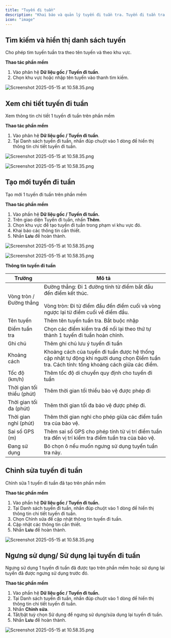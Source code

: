 ```yaml
---
title: "Tuyến đi tuần"
description: "Khai báo và quản lý tuyến đi tuần tra. Tuyến đi tuần tra là tuyến được tạo dựa trên các điểm tuần tra đã được xác định."
icon: "image"
---
```


## Tìm kiếm và hiển thị danh sách tuyến

Cho phép tìm tuyến tuần tra theo tên tuyến và theo khu vực.

**Thao tác phần mềm**

1. Vào phân hệ **Dữ liệu gốc / Tuyến đi tuần**.
2. Chọn khu vực hoặc nhập tên tuyến vào thanh tìm kiếm.

<img
  src="/images/Screenshot2025-05-15at11.39.27.png"
  alt="Screenshot 2025-05-15 at 10.58.35.png"
  title="Screenshot 2025-05-15 at 10.58.35.png"
  className="border mr-auto"
/>

## **Xem chi tiết tuyến đi tuần**

Xem thông tin chi tiết 1 tuyến đi tuần trên phần mềm

**Thao tác phần mềm**

1. Vào phân hệ **Dữ liệu gốc / Tuyến đi tuần**.
2. Tại Danh sách tuyến đi tuần, nhấn đúp chuột vào 1 dòng để hiển thị thông tin chi tiết tuyến đi tuần.

<img
  src="/images/Screenshot2025-05-15at11.42.28.png"
  alt="Screenshot 2025-05-15 at 10.58.35.png"
  title="Screenshot 2025-05-15 at 10.58.35.png"
  className="border mr-auto"
/>

<img
  src="/images/Screenshot2025-05-15at11.42.11.png"
  alt="Screenshot 2025-05-15 at 10.58.35.png"
  title="Screenshot 2025-05-15 at 10.58.35.png"
  className="border mr-auto"
/>

## **Tạo mới tuyến đi tuần**

Tạo mới 1 tuyến đi tuần trên phần mềm

**Thao tác phần mềm**

1. Vào phần hệ **Dữ liệu gốc / Tuyến đi tuần.**
2. Trên giao diện Tuyến đi tuần, nhấn **Thêm**.
3. Chọn khu vực để tạo tuyến đi tuần trong phạm vi khu vực đó.
4. Khai báo các thông tin cần thiết.
5. Nhấn **Lưu** để hoàn thành.

<img
  src="/images/Screenshot2025-05-15at11.45.05.png"
  alt="Screenshot 2025-05-15 at 10.58.35.png"
  title="Screenshot 2025-05-15 at 10.58.35.png"
  className="border mr-auto"
/>

<img
  src="/images/Screenshot2025-05-15at11.45.29.png"
  alt="Screenshot 2025-05-15 at 10.58.35.png"
  title="Screenshot 2025-05-15 at 10.58.35.png"
  className="border mr-auto"
/>

**Thông tin tuyến đi tuần**

| Trường                     | Mô tả                                                                                                                                                          |
| -------------------------- | -------------------------------------------------------------------------------------------------------------------------------------------------------------- |
| Vòng tròn / Đường thẳng    | Đường thẳng: Đi 1 đường tính từ điểm bắt đầu đến điểm kết thúc.<br /><br />Vòng tròn: Đi từ điểm đầu đến điểm cuối và vòng ngược lại từ điểm cuối về điểm đầu. |
| Tên tuyến                  | Thêm tên tuyến tuần tra. Bắt buộc nhập                                                                                                                         |
| Điểm tuần tra              | Chọn các điểm kiểm tra để nối lại theo thứ tự thành 1 tuyến đi tuần hoàn chỉnh.                                                                                |
| Ghi chú                    | Thêm ghi chú lưu ý tuyến đi tuần                                                                                                                               |
| Khoảng cách                | Khoảng cách của tuyến đi tuần được hệ thống cập nhật tự động khi người dung chọn Điểm tuần tra.  Cách tính: tổng khoảng cách giữa các điểm.                    |
| Tốc độ (km/h)              | Thêm tốc độ di chuyển quy định cho tuyến đi tuần                                                                                                               |
| Thời gian tối thiểu (phút) | Thêm thời gian tối thiểu bảo vệ được phép đi                                                                                                                   |
| Thời gian tối đa (phút)    | Thêm thời gian tối đa bảo vệ được phép đi.                                                                                                                     |
| Thời gian nghỉ (phút)      | Thêm thời gian nghỉ cho phép giữa các điểm tuần tra của bảo vệ.                                                                                                |
| Sai số GPS (m)             | Thêm sai số GPS cho phép tính từ vị trí điểm tuần tra đến vị trí kiểm tra điểm tuần tra của bảo vệ.                                                            |
| Đang sử dụng               | Bỏ chọn ô nếu muốn ngưng sử dụng tuyến tuần tra này.                                                                                                           |

## **Chỉnh sửa tuyến đi tuần**

Chỉnh sửa 1 tuyến đi tuần đã tạo trên phần mềm

**Thao tác phần mềm**

1. Vào phần hệ **Dữ liệu gốc / Tuyến đi tuần.**
2. Tại Danh sách tuyến đi tuần, nhấn đúp chuột vào 1 dòng để hiển thị thông tin chi tiết tuyến đi tuần.
3. Chọn Chỉnh sửa để cập nhật thông tin tuyến đi tuần.
4. Cập nhật các thông tin cần thiết.
5. Nhấn **Lưu** để hoàn thành.

<img
  src="/images/Screenshot2025-05-15at11.51.13.png"
  alt="Screenshot 2025-05-15 at 10.58.35.png"
  title="Screenshot 2025-05-15 at 10.58.35.png"
  className="border mr-auto"
/>

## **Ngưng sử dụng/ Sử dụng lại tuyến đi tuần**

Ngưng sử dụng 1 tuyến đi tuần đã được tạo trên phần mềm hoặc sử dụng lại tuyến đã được ngưng sử dụng trước đó.

**Thao tác phần mềm**

1. Vào phần hệ **Dữ liệu gốc / Tuyến đi tuần.**
2. Tại Danh sách tuyến đi tuần, nhấn đúp chuột vào 1 dòng để hiển thị thông tin chi tiết tuyến đi tuần.
3. Nhấn **Chỉnh sửa**.
4. Tắt/bật tuỳ chọn Sử dụng để ngưng sử dụng/sửa dụng lại tuyến đi tuần.
5. Nhấn **Lưu** để hoàn thành.

<img
  src="/images/Screenshot2025-05-15at11.53.49.png"
  alt="Screenshot 2025-05-15 at 10.58.35.png"
  title="Screenshot 2025-05-15 at 10.58.35.png"
  className="border mr-auto"
/>
